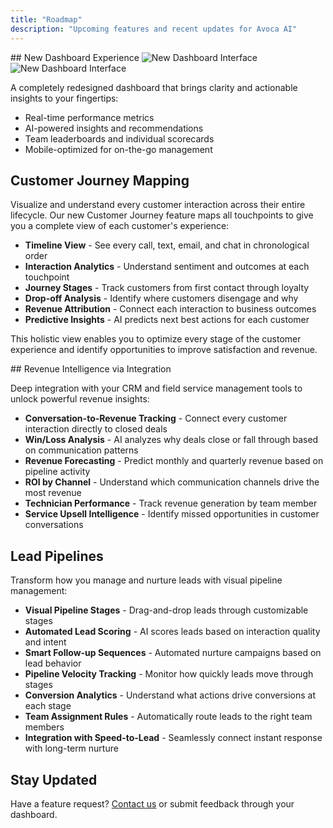 ```yaml
---
title: "Roadmap"
description: "Upcoming features and recent updates for Avoca AI"
---
```


<Update label="Q3 2025">
  ## New Dashboard Experience
  
  <Frame>
    <img
      className="block dark:hidden"
      src="/images/hero-light.png"
      alt="New Dashboard Interface"
    />
    <img
      className="hidden dark:block"
      src="/images/hero-dark.png"
      alt="New Dashboard Interface"
    />
  </Frame>
  
  A completely redesigned dashboard that brings clarity and actionable insights to your fingertips:
  - Real-time performance metrics
  - AI-powered insights and recommendations
  - Team leaderboards and individual scorecards
  - Mobile-optimized for on-the-go management
  
  ## Customer Journey Mapping
  
  Visualize and understand every customer interaction across their entire lifecycle. Our new Customer Journey feature maps all touchpoints to give you a complete view of each customer's experience:
  
  - **Timeline View** - See every call, text, email, and chat in chronological order
  - **Interaction Analytics** - Understand sentiment and outcomes at each touchpoint
  - **Journey Stages** - Track customers from first contact through loyalty
  - **Drop-off Analysis** - Identify where customers disengage and why
  - **Revenue Attribution** - Connect each interaction to business outcomes
  - **Predictive Insights** - AI predicts next best actions for each customer
  
  This holistic view enables you to optimize every stage of the customer experience and identify opportunities to improve satisfaction and revenue.
</Update>

<Update label="Q4 2025">
  ## Revenue Intelligence via Integration
  
  Deep integration with your CRM and field service management tools to unlock powerful revenue insights:
  
  - **Conversation-to-Revenue Tracking** - Connect every customer interaction directly to closed deals
  - **Win/Loss Analysis** - AI analyzes why deals close or fall through based on communication patterns
  - **Revenue Forecasting** - Predict monthly and quarterly revenue based on pipeline activity
  - **ROI by Channel** - Understand which communication channels drive the most revenue
  - **Technician Performance** - Track revenue generation by team member
  - **Service Upsell Intelligence** - Identify missed opportunities in customer conversations
  
  ## Lead Pipelines
  
  Transform how you manage and nurture leads with visual pipeline management:
  
  - **Visual Pipeline Stages** - Drag-and-drop leads through customizable stages
  - **Automated Lead Scoring** - AI scores leads based on interaction quality and intent
  - **Smart Follow-up Sequences** - Automated nurture campaigns based on lead behavior
  - **Pipeline Velocity Tracking** - Monitor how quickly leads move through stages
  - **Conversion Analytics** - Understand what actions drive conversions at each stage
  - **Team Assignment Rules** - Automatically route leads to the right team members
  - **Integration with Speed-to-Lead** - Seamlessly connect instant response with long-term nurture
</Update>

## Stay Updated

Have a feature request? [Contact us](mailto:support@avoca.ai) or submit feedback through your dashboard.
